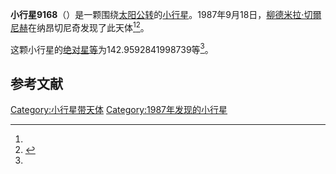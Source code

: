 {{Infobox planet
| bgcolour = #FFFFC0
| name = 9168 Sarov
| symbol = 
| image = 
| caption = 
| discovery = yes
| discovery_ref = 
| discoverer = [[柳德米拉·切爾尼赫|柳德米拉·切爾尼赫]]
| discovery_site = [[纳昂切尼奇|纳昂切尼奇]] 
| discovered = 1987年9月18日
| designations = yes
| mp_name = 
| named_after = 
| alt_names = 1987 ST17/ 1983 RJ5 / 1983 RO7
| mp_category = [[主带小行星|主带小行星]]
| orbit_ref = <ref name="a">[http://ssd.jpl.nasa.gov/sbdb.cgi?sstr=9168 9168 Sarov] {{Wayback|url=http://ssd.jpl.nasa.gov/sbdb.cgi?sstr=9168 |date=20210719063435 }}，小行星數據庫瀏覽器（JPL Small-Body Database Browser）－[[美国国家航空航天局|美国国家航空航天局]]喷气推进实验室</ref>
| epoch = 2456400.5 (2013年4月18日更新)
| aphelion = {{convert|2.805682128313741|AU|km|3|abbr=on|lk=out}}
| perihelion = {{convert|2.055713427447682|AU|km|3|abbr=on}}
| semimajor = {{convert|2.430697777880711|AU|km|3|abbr=on}}
| eccentricity = 0.154270249
| period = 1384.18734 [[日|日]]<br />3.79[[儒略年|儒略年]]
| avg_speed = 
| inclination = 8.792537745185168
| asc_node = 224.9699128127053
| mean_anomaly = 
| arg_peri = 142.9592841998739
| satellites = 
| physical_characteristics = yes
| dimensions = 
| mass = 
| density = 
| surface_grav = 
| escape_velocity = 
| sidereal_day = 
| axial_tilt = 
| pole_ecliptic_lat = 
| pole_ecliptic_lon = 
| albedo = 
| temperatures= 
| temp_name1 = 
| mean_temp_1 = 
| max_temp_1 = 
| temp_name2 = 
| max_temp_2 = 
| spectral_type = 
| abs_magnitude = 142.9592841998739
}}

'''小行星9168'''（{{lang-en|9168 Sarov}}）是一颗围绕[[太阳|太阳]][[公转|公转]]的[[小行星|小行星]]。1987年9月18日，[[柳德米拉·切爾尼赫|柳德米拉·切爾尼赫]]在纳昂切尼奇发现了此天体<ref name="a" /><ref>{{cite news|title=小行星列表|url=http://cfa-www.harvard.edu/iau/lists/NumberedMPs.txt|accessdate=2013-07-08|newspaper=哈佛大学|archive-date=2008-05-17|archive-url=https://web.archive.org/web/20080517010638/http://cfa-www.harvard.edu/iau/lists/NumberedMPs.txt|dead-url=no}}</ref>。

这颗小行星的[[绝对星等|绝对星等]]为142.9592841998739等<ref name="a" />。

==参考文献==
{{reflist}}
{{Minor Planet Number|[[小行星9167|小行星9167]]|[[小行星9169|小行星9169]]}}

{{小天体}}

[[Category:小行星带天体|Category:小行星带天体]]
[[Category:1987年发现的小行星|Category:1987年发现的小行星]]

{{asteroid-stub}}